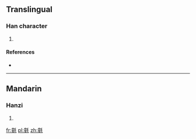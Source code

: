 ==Translingual==

===Han character===
{{Han char|rn=82|rad=毛|as=12|sn=16|four=02114|canj=YGHQU}}

# {{defn|Han|sort=毛12}}

====References====
* {{Han ref|kx=0596.110|dkj=16964|dj=0987.320|hdz=32006.060|uh=6C03|ud=27651|bh=E9E7|bd=59879}}

----

==Mandarin==

===Hanzi===
{{cmn-hanzi|pin=[[bǎng]] ([[bang3]]), [[tóng]] ([[tong2]])|wg=pang<sup>3</sup>, t'ung<sup>2</sup>}}

# {{defn|lang=cmn|sort=毛12}}

[[fr:氃]]
[[pl:氃]]
[[zh:氃]]